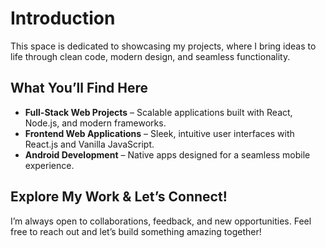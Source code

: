 # **Introduction**

This space is dedicated to showcasing my projects, where I bring ideas to life through clean code, modern design, and seamless functionality.

## **What You’ll Find Here**

- **Full-Stack Web Projects** – Scalable applications built with React, Node.js, and modern frameworks.
- **Frontend Web Applications** – Sleek, intuitive user interfaces with React.js and Vanilla JavaScript.
- **Android Development** – Native apps designed for a seamless mobile experience.

## **Explore My Work & Let’s Connect!**

I’m always open to collaborations, feedback, and new opportunities. Feel free to reach out and let’s build something amazing together!
